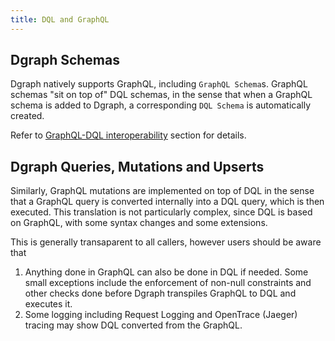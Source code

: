 ```yaml
---
title: DQL and GraphQL
---
```


## Dgraph Schemas

Dgraph natively supports GraphQL, including `GraphQL Schema`s. GraphQL schemas
"sit on top of" DQL schemas, in the sense that when a GraphQL schema is added to
Dgraph, a corresponding `DQL Schema` is automatically created.

Refer to [GraphQL-DQL interoperability](./graphql-dql) section for details.

## Dgraph Queries, Mutations and Upserts

Similarly, GraphQL mutations are implemented on top of DQL in the sense that a
GraphQL query is converted internally into a DQL query, which is then executed.
This translation is not particularly complex, since DQL is based on GraphQL,
with some syntax changes and some extensions.

This is generally transaparent to all callers, however users should be aware
that

1. Anything done in GraphQL can also be done in DQL if needed. Some small
   exceptions include the enforcement of non-null constraints and other checks
   done before Dgraph transpiles GraphQL to DQL and executes it.
2. Some logging including Request Logging and OpenTrace (Jaeger) tracing may
   show DQL converted from the GraphQL.
